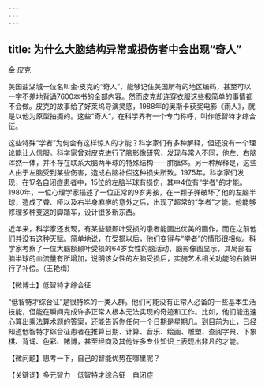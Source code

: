 ```yaml
---
---
---
```

title: 为什么大脑结构异常或损伤者中会出现“奇人”
---




金·皮克



美国盐湖城一位名叫金·皮克的“奇人”，能够记住美国所有的地区编码，甚至可以一字不差地背诵7600本书的全部内容。然而皮克却连穿衣服这些极简单的事情都不会做。皮克的故事给了好莱坞导演灵感，1988年的奥斯卡获奖电影《雨人》，就是以他为原型拍摄的。这些“奇人”，在科学界有一个专门称呼，叫作低智特才综合征。

这些特殊“学者”为何会有这样惊人的才能？科学家们有多种解释，但还没有一个理论能让人信服。科学家曾对皮克进行了脑影像研究，发现与常人不同，他左、右脑浑然一体，并不存在联系大脑两半球的特殊结构——胼胝体。另一种解释是，这些人由于左脑受到某些伤害，造成右脑补偿这种损失所致。1975年，科学家们发现，在17名自闭症患者中，15位的左脑半球有损伤，其中4位有“学者”的才能。1980年，一位心理学家描述了一位正常的9岁男孩，在一颗子弹破坏了他的左脑半球，造成了聋、哑以及右半身麻痹的意外之后，出现了超常的“学者”才能。他能够修理多种变速的脚踏车，设计很多新东西。

近年来，科学家还发现，有某些额颞叶受损的患者能画出优美的画作，而在之前他们并没有这种天赋。简单地说，在受损以后，他们变得与“学者”的情形很相似。科学家考察了一位大脑额颞叶受损的64岁女性的脑活动，脑影像图显示，其局部右脑半球的血流量有所增加，说明该女性的左脑受损后，实施艺术相关功能的右脑进行了补偿。（王艳梅）





【微博士】低智特才综合征

“低智特才综合征”是很特殊的一类人群。他们可能没有正常人必备的一些基本生活技能，但能在瞬间完成许多正常人根本无法实现的奇迹和工作。比如，他们能迅速心算出乘法算术题的答案，还能告诉你任何一个日期是星期几。到目前为止，已经知道低智特才综合征患者在推算日期、计算、音乐、绘画、雕塑、查阅字典、下象棋、背诵、色彩、赌博，甚至经商及其他许多专业知识上表现出非凡的才能。

【微问题】思考一下，自己的智能优势在哪里呢？

【关键词】多元智力　低智特才综合征　自闭症